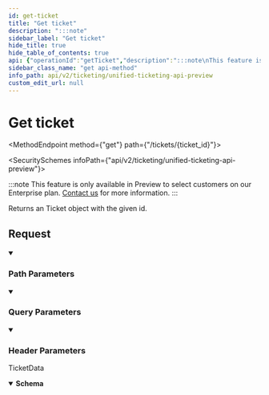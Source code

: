 ```yaml
---
id: get-ticket
title: "Get ticket"
description: ":::note"
sidebar_label: "Get ticket"
hide_title: true
hide_table_of_contents: true
api: {"operationId":"getTicket","description":":::note\nThis feature is only available in Preview to select customers on our Enterprise plan. [Contact us](mailto:team@supaglue.com) for more information.\n:::\n\nReturns an Ticket object with the given id.\n","tags":["Tickets"],"security":[{"x-api-key":[]}],"parameters":[{"name":"include_raw_data","in":"query","schema":{"type":"boolean","example":true},"description":"Whether to include raw data fetched from the 3rd party provider."},{"name":"x-customer-id","in":"header","schema":{"type":"string","example":"my-customer-1"},"description":"The customer ID that uniquely identifies the customer in your application","required":true},{"name":"x-provider-name","in":"header","schema":{"type":"string","example":"salesforce"},"description":"The provider name","required":true},{"name":"ticket_id","in":"path","required":true,"schema":{"type":"string","example":"0258cbc6-6020-430a-848e-aafacbadf4ae"}}],"responses":{"200":{"description":"TicketData","content":{"application/json":{"schema":{"type":"object","properties":{"name":{"type":"string","nullable":true,"example":"Please add more integrations"},"assignees":{"type":"array","items":{"type":"string","example":"17a54124-287f-494d-965e-3c5b330c9a68"}},"creator":{"type":"string","example":"3fa85f64-5717-4562-b3fc-2c963f66afa6"},"due_date":{"type":"string","example":"2022-10-11T00:00:00Z"},"status":{"type":"string","example":"OPEN"},"description":{"type":"string","example":"Can you please add more integrations? It'll make syncing data much easier!"},"collections":{"type":"array","items":{"type":"string","example":"fb8c55b6-1cb8-4b4c-9fb6-17924231619d"}},"ticket_type":{"type":"string","example":"incident"},"account":{"type":"string","example":"0958cbc6-6040-430a-848e-aafacbadf4ae"},"contact":{"type":"string","example":"65c345ba-6870-4974-87ba-dd31509c367a"},"parent_ticket":{"type":"string","example":"75b33d04-30d2-4f3e-be45-27838bc94342"},"tags":{"type":"array","items":{"type":"string","example":"enterprise"}},"completed_at":{"type":"string","example":"2021-12-09T00:00:00Z"},"ticket_url":{"type":"string","example":"https://thirdpartysoftware.com/project/3/issue/1"},"priority":{"type":"string","example":"HIGH"}},"required":["name","creator"],"title":"ticket"}}}}},"method":"get","path":"/tickets/{ticket_id}","servers":[{"url":"https://api.supaglue.io/ticketing/v2","description":"Supaglue API"}],"securitySchemes":{"x-api-key":{"type":"apiKey","name":"x-api-key","in":"header","description":"API key to allow developers to access the API"}},"info":{"version":"0.16.5","title":"Unified Ticketing API (Preview)","contact":{"name":"Supaglue","email":"docs@supaglue.com","url":"https://supaglue.com"},"description":":::note\nThis feature is only available in Preview to select customers on our Enterprise plan. [Contact us](mailto:team@supaglue.com) for more information.\n:::\n#### Introduction\n\nWelcome to the Unified API (Ticketing) documentation. You can use this API to write to third-party providers.\n\n[View common schema for Ticketing](https://docs.supaglue.com/platform/common-schemas/ticketing)\n\n[![Run in Postman](https://run.pstmn.io/button.svg)](https://www.postman.com/supaglue/workspace/supaglue-public/overview)\n\n#### Base API URL\n```\nhttps://api.supaglue.io/ticketing/v2\n```\n"},"postman":{"name":"Get ticket","description":{"content":":::note\nThis feature is only available in Preview to select customers on our Enterprise plan. [Contact us](mailto:team@supaglue.com) for more information.\n:::\n\nReturns an Ticket object with the given id.\n","type":"text/plain"},"url":{"path":["tickets",":ticket_id"],"host":["{{baseUrl}}"],"query":[{"disabled":false,"description":{"content":"Whether to include raw data fetched from the 3rd party provider.","type":"text/plain"},"key":"include_raw_data","value":""}],"variable":[{"disabled":false,"description":{"content":"(Required) ","type":"text/plain"},"type":"any","value":"","key":"ticket_id"}]},"header":[{"disabled":false,"description":{"content":"(Required) The customer ID that uniquely identifies the customer in your application","type":"text/plain"},"key":"x-customer-id","value":""},{"disabled":false,"description":{"content":"(Required) The provider name","type":"text/plain"},"key":"x-provider-name","value":""},{"key":"Accept","value":"application/json"}],"method":"GET","auth":{"type":"apikey","apikey":[{"type":"any","value":"x-api-key","key":"key"},{"type":"any","value":"<API Key>","key":"value"},{"type":"any","value":"header","key":"in"}]}}}
sidebar_class_name: "get api-method"
info_path: api/v2/ticketing/unified-ticketing-api-preview
custom_edit_url: null
---
```



<h1 className={"openapi__heading"}>Get ticket</h1>

<MethodEndpoint method={"get"} path={"/tickets/{ticket_id}"}></MethodEndpoint>

<SecuritySchemes infoPath={"api/v2/ticketing/unified-ticketing-api-preview"}></SecuritySchemes>



:::note
This feature is only available in Preview to select customers on our Enterprise plan. [Contact us](mailto:team@supaglue.com) for more information.
:::

Returns an Ticket object with the given id.


## Request

<details style={{"marginBottom":"1rem"}} className={"openapi-markdown__details"} data-collapsed={false} open={true}><summary style={{}}><h3 className={"openapi-markdown__details-summary-header-params"}>Path Parameters</h3></summary><div><ul><ParamsItem className={"paramsItem"} param={{"name":"ticket_id","in":"path","required":true,"schema":{"type":"string","example":"0258cbc6-6020-430a-848e-aafacbadf4ae"}}}></ParamsItem></ul></div></details><details style={{"marginBottom":"1rem"}} className={"openapi-markdown__details"} data-collapsed={false} open={true}><summary style={{}}><h3 className={"openapi-markdown__details-summary-header-params"}>Query Parameters</h3></summary><div><ul><ParamsItem className={"paramsItem"} param={{"name":"include_raw_data","in":"query","schema":{"type":"boolean","example":true},"description":"Whether to include raw data fetched from the 3rd party provider."}}></ParamsItem></ul></div></details><details style={{"marginBottom":"1rem"}} className={"openapi-markdown__details"} data-collapsed={false} open={true}><summary style={{}}><h3 className={"openapi-markdown__details-summary-header-params"}>Header Parameters</h3></summary><div><ul><ParamsItem className={"paramsItem"} param={{"name":"x-customer-id","in":"header","schema":{"type":"string","example":"my-customer-1"},"description":"The customer ID that uniquely identifies the customer in your application","required":true}}></ParamsItem><ParamsItem className={"paramsItem"} param={{"name":"x-provider-name","in":"header","schema":{"type":"string","example":"salesforce"},"description":"The provider name","required":true}}></ParamsItem></ul></div></details><div><div><ApiTabs><TabItem label={"200"} value={"200"}><div>

TicketData

</div><div><MimeTabs className={"openapi-tabs__mime"} schemaType={"response"}><TabItem label={"application/json"} value={"application/json"}><SchemaTabs className={"openapi-tabs__schema"}><TabItem label={"Schema"} value={"Schema"}><details style={{}} className={"openapi-markdown__details response"} data-collapsed={false} open={true}><summary style={{}} className={"openapi-markdown__details-summary-response"}><strong>Schema</strong></summary><div style={{"textAlign":"left","marginLeft":"1rem"}}></div><ul style={{"marginLeft":"1rem"}}><SchemaItem collapsible={false} name={"name"} required={true} schemaName={"string"} qualifierMessage={undefined} schema={{"type":"string","nullable":true,"example":"Please add more integrations"}}></SchemaItem><SchemaItem collapsible={false} name={"assignees"} required={false} schemaName={"string[]"} qualifierMessage={undefined} schema={{"type":"array","items":{"type":"string","example":"17a54124-287f-494d-965e-3c5b330c9a68"}}}></SchemaItem><SchemaItem collapsible={false} name={"creator"} required={true} schemaName={"string"} qualifierMessage={undefined} schema={{"type":"string","example":"3fa85f64-5717-4562-b3fc-2c963f66afa6"}}></SchemaItem><SchemaItem collapsible={false} name={"due_date"} required={false} schemaName={"string"} qualifierMessage={undefined} schema={{"type":"string","example":"2022-10-11T00:00:00Z"}}></SchemaItem><SchemaItem collapsible={false} name={"status"} required={false} schemaName={"string"} qualifierMessage={undefined} schema={{"type":"string","example":"OPEN"}}></SchemaItem><SchemaItem collapsible={false} name={"description"} required={false} schemaName={"string"} qualifierMessage={undefined} schema={{"type":"string","example":"Can you please add more integrations? It'll make syncing data much easier!"}}></SchemaItem><SchemaItem collapsible={false} name={"collections"} required={false} schemaName={"string[]"} qualifierMessage={undefined} schema={{"type":"array","items":{"type":"string","example":"fb8c55b6-1cb8-4b4c-9fb6-17924231619d"}}}></SchemaItem><SchemaItem collapsible={false} name={"ticket_type"} required={false} schemaName={"string"} qualifierMessage={undefined} schema={{"type":"string","example":"incident"}}></SchemaItem><SchemaItem collapsible={false} name={"account"} required={false} schemaName={"string"} qualifierMessage={undefined} schema={{"type":"string","example":"0958cbc6-6040-430a-848e-aafacbadf4ae"}}></SchemaItem><SchemaItem collapsible={false} name={"contact"} required={false} schemaName={"string"} qualifierMessage={undefined} schema={{"type":"string","example":"65c345ba-6870-4974-87ba-dd31509c367a"}}></SchemaItem><SchemaItem collapsible={false} name={"parent_ticket"} required={false} schemaName={"string"} qualifierMessage={undefined} schema={{"type":"string","example":"75b33d04-30d2-4f3e-be45-27838bc94342"}}></SchemaItem><SchemaItem collapsible={false} name={"tags"} required={false} schemaName={"string[]"} qualifierMessage={undefined} schema={{"type":"array","items":{"type":"string","example":"enterprise"}}}></SchemaItem><SchemaItem collapsible={false} name={"completed_at"} required={false} schemaName={"string"} qualifierMessage={undefined} schema={{"type":"string","example":"2021-12-09T00:00:00Z"}}></SchemaItem><SchemaItem collapsible={false} name={"ticket_url"} required={false} schemaName={"string"} qualifierMessage={undefined} schema={{"type":"string","example":"https://thirdpartysoftware.com/project/3/issue/1"}}></SchemaItem><SchemaItem collapsible={false} name={"priority"} required={false} schemaName={"string"} qualifierMessage={undefined} schema={{"type":"string","example":"HIGH"}}></SchemaItem></ul></details></TabItem><TabItem label={"Example (from schema)"} value={"Example (from schema)"}><ResponseSamples responseExample={"{\n  \"name\": \"Please add more integrations\",\n  \"assignees\": [\n    \"17a54124-287f-494d-965e-3c5b330c9a68\"\n  ],\n  \"creator\": \"3fa85f64-5717-4562-b3fc-2c963f66afa6\",\n  \"due_date\": \"2022-10-11T00:00:00Z\",\n  \"status\": \"OPEN\",\n  \"description\": \"Can you please add more integrations? It'll make syncing data much easier!\",\n  \"collections\": [\n    \"fb8c55b6-1cb8-4b4c-9fb6-17924231619d\"\n  ],\n  \"ticket_type\": \"incident\",\n  \"account\": \"0958cbc6-6040-430a-848e-aafacbadf4ae\",\n  \"contact\": \"65c345ba-6870-4974-87ba-dd31509c367a\",\n  \"parent_ticket\": \"75b33d04-30d2-4f3e-be45-27838bc94342\",\n  \"tags\": [\n    \"enterprise\"\n  ],\n  \"completed_at\": \"2021-12-09T00:00:00Z\",\n  \"ticket_url\": \"https://thirdpartysoftware.com/project/3/issue/1\",\n  \"priority\": \"HIGH\"\n}"} language={"json"}></ResponseSamples></TabItem></SchemaTabs></TabItem></MimeTabs></div></TabItem></ApiTabs></div></div>
      
